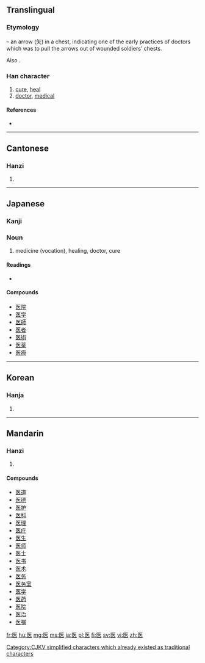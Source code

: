 {{also|醫}}
==Translingual==
{{stroke order|strokes=7}}
{{stroke order|type=animate}}

===Etymology===
{{Han compound|匸|矢|t1=bag, container|t2=arrow|ls=ic}} – an arrow (矢) in a chest, indicating one of the early practices of doctors which was to pull the arrows out of wounded soldiers’ chests.

Also {{Han simp|醫}}.

[[Category:CJKV simplified characters which already existed as traditional characters]]

===Han character===
{{Han char|rn=23|rad=匸|as=05|sn=7|four=|canj=尸人大 (SOK)|ids=⿷[[匚]][[矢]]}}

# [[cure]], [[heal]]
# [[doctor]], [[medical]]

====References====
* {{Han ref|kx=0155.050|dkj=02680|hdz=10085.030|uh=533B|ud=21307}}

----

==Cantonese==

===Hanzi===
{{yue-hanzi|jyut=|y=yi1|tra=醫}}

# {{defn|Cantonese}}

----

==Japanese==

===Kanji===
{{ja-kanji|grade=3|rs=匸05}}

===Noun===
{{ja-noun|k|hira=い|rom=i}}

# medicine (vocation), healing, doctor, cure

====Readings====
* {{ja-readings|on=[[い]] ([[i]])|kun=[[いやす]] ([[iyasu]]), [[くすし]] ([[kusushi]])}}

====Compounds====
* [[医院]]
* [[医学]]
* [[医師]]
* [[医者]]
* [[医術]]
* [[医薬]]
* [[医療]]

----

==Korean==

===Hanja===
{{ko-hanja|hangeul=[[예]], [[의]]|rv=ye, ui|mr=ye, ŭi}}

# {{defn|Korean}}

----

==Mandarin==

===Hanzi===
{{cmn-hanzi|tra=醫|pin=[[yī]] ([[yi1]]), [[yì]] ([[yi4]])|wg=i<sup>1</sup>, i<sup>4</sup>}}

# {{defn|Mandarin}}

====Compounds====
* [[医道]]
* [[医德]]
* [[医护]]
* [[医科]]
* [[医理]]
* [[医疗]]
* [[医生]]
* [[医师]]
* [[医士]]
* [[医书]]
* [[医术]]
* [[医务]]
* [[医务室]]
* [[医学]]
* [[医药]]
* [[医院]]
* [[医治]]
* [[医嘱]]

[[fr:医]]
[[hu:医]]
[[mg:医]]
[[ms:医]]
[[ja:医]]
[[pl:医]]
[[fi:医]]
[[sv:医]]
[[vi:医]]
[[zh:医]]